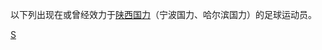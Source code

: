 {{Catnav|頁面分類|...|各國足球|中國足球|中国足球俱乐部球员}}
{{Catnav|頁面分類|...|中国体育|中國足球|中国足球俱乐部球员}}

以下列出现在或曾经效力于[[陕西国力|陕西国力]]（宁波国力、哈尔滨国力）的足球运动员。

[[Category:效力中国足球俱乐部的球员|S]]